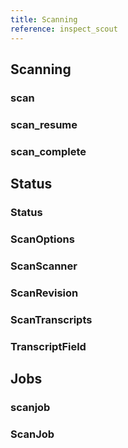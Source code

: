 ```yaml
---
title: Scanning
reference: inspect_scout
---
```


## Scanning

### scan
### scan_resume
### scan_complete

## Status

### Status
### ScanOptions
### ScanScanner
### ScanRevision
### ScanTranscripts
### TranscriptField

## Jobs

### scanjob
### ScanJob